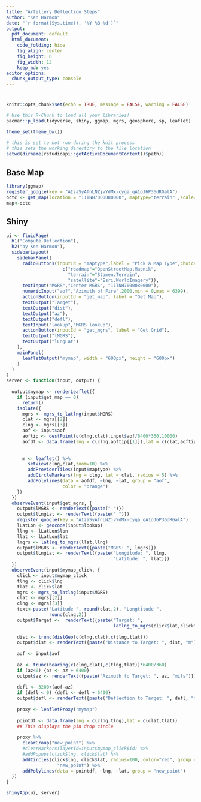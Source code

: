 ```yaml
---
title: "Artillery Deflection Steps"
author: "Ken Harmon"
date: "`r format(Sys.time(), '%Y %B %d')`"
output:
  pdf_document: default
  html_document:
    code_folding: hide
    fig_align: center
    fig_height: 6
    fig_width: 12
    keep_md: yes
editor_options:
  chunk_output_type: console
---
```


# {.tabset .tabset-fade}

```r
knitr::opts_chunk$set(echo = TRUE, message = FALSE, warning = FALSE)
```

```r
# Use this R-Chunk to load all your libraries!
pacman::p_load(tidyverse, shiny, ggmap, mgrs, geosphere, sp, leaflet)

theme_set(theme_bw())
```

```r
# this is set to not run during the knit process
# this sets the working directory to the file location
setwd(dirname(rstudioapi::getActiveDocumentContext()$path))
```

## Base Map

```r
library(ggmap)
register_google(key = "AIzaSyAfnLNZjvYdMx-cyga_qA1oJ6P36dRGalA") 
octc <- get_map(location = "11TNH7000080000", maptype="terrain" ,scale=4, zoom =10)
map<-octc
```


## Shiny

```r

ui <- fluidPage(
  h1("Compute Deflection"),
  h2("by Ken Harmon"),
  sidebarLayout(
    sidebarPanel(
      radioButtons(inputId = "maptype",label = "Pick a Map Type",choices = 
                     c("roadmap"="OpenStreetMap.Mapnik",
                       "terrain"="Stamen.Terrain",
                       "satellite"="Esri.WorldImagery")),
      textInput("MGRS","Center MGRS", "11TNH7000080000"),
      numericInput("aof","Azimuth of Fire",2000,min = 0,max = 6399),
      actionButton(inputId = "get_map", label = "Get Map"),
      textOutput("Target"),
      textOutput("dist"),
      textOutput("az"),
      textOutput("defl"),
      textInput("lookup","MGRS lookup"),
      actionButton(inputId = "get_mgrs", label = "Get Grid"),
      textOutput("lMGRS"),
      textOutput("lLngLat")
    ),
    mainPanel(
      leafletOutput("mymap", width = "600px", height = "600px")
    )
  )
)
server <- function(input, output) {
  
  output$mymap <- renderLeaflet({
    if (input$get_map == 0) 
      return()
    isolate({
      mgrs <- mgrs_to_latlng(input$MGRS)
      clat <- mgrs[[2]]
      clng <- mgrs[[3]]
      aof <- input$aof
      aoftip <- destPoint(c(clng,clat),input$aof/6400*360,10000)
      aofdf <- data.frame(lng = c(clng,aoftip[[1]]),lat = c(clat,aoftip[[2]]))
      
      
      m <- leaflet() %>% 
        setView(clng,clat,zoom=10) %>%
        addProviderTiles(input$maptype) %>%
        addCircleMarkers(lng = clng, lat = clat, radius = 5) %>%
        addPolylines(data = aofdf, ~lng, ~lat, group = "aof", 
                     color = "orange")
    })
  })
  observeEvent(input$get_mgrs, {
    output$lMGRS <- renderText({paste(" ")})
    output$lLngLat <- renderText({paste(" ")})
    register_google(key = "AIzaSyAfnLNZjvYdMx-cyga_qA1oJ6P36dRGalA")
    lLatLon <- geocode(input$lookup)
    llng <- lLatLon$lon
    llat <- lLatLon$lat
    lmgrs <- latlng_to_mgrs(llat,llng)
    output$lMGRS <- renderText({paste("MGRS: ", lmgrs)})
    output$lLngLat <- renderText({paste("Longitude: ", llng, 
                                        "Latitude: ", llat)})
  })
  observeEvent(input$mymap_click, {
    click <- input$mymap_click
    tlng <- click$lng
    tlat <- click$lat
    mgrs <- mgrs_to_latlng(input$MGRS)
    clat <- mgrs[[2]]
    clng <- mgrs[[3]]
    text<-paste("Latitude ", round(clat,2), "Longtitude ",
                round(clng,2))
    output$Target <-  renderText({paste("Target: ", 
                                        latlng_to_mgrs(click$lat,click$lng))})
    
    dist <- trunc(distGeo(c(clng,clat),c(tlng,tlat)))
    output$dist <- renderText({paste("Distance to Target: ", dist, "m")})
    
    aof <- input$aof
    
    az <- trunc(bearing(c(clng,clat),c(tlng,tlat))*6400/360)
    if (az<0) {az <- az + 6400}
    output$az <- renderText({paste("Azimuth to Target: ", az, "mils")})
    
    defl <- 3200+(aof-az)
    if (defl < 0) {defl <- defl + 6400}
    output$defl <- renderText({paste("Deflection to Target: ", defl, "mils")})
    
    proxy <- leafletProxy("mymap")
    
    pointdf <- data.frame(lng = c(clng,tlng),lat = c(clat,tlat))
    ## This displays the pin drop circle
    
    proxy %>% 
      clearGroup("new_point") %>%
      #clearMarkers(layerId=input$mymap_click$id) %>%
      #addPopups(click$lng, click$lat) %>%
      addCircles(click$lng, click$lat, radius=100, color="red", group = 
                   "new_point") %>%
      addPolylines(data = pointdf, ~lng, ~lat, group = "new_point")
  })
}

shinyApp(ui, server)
```
